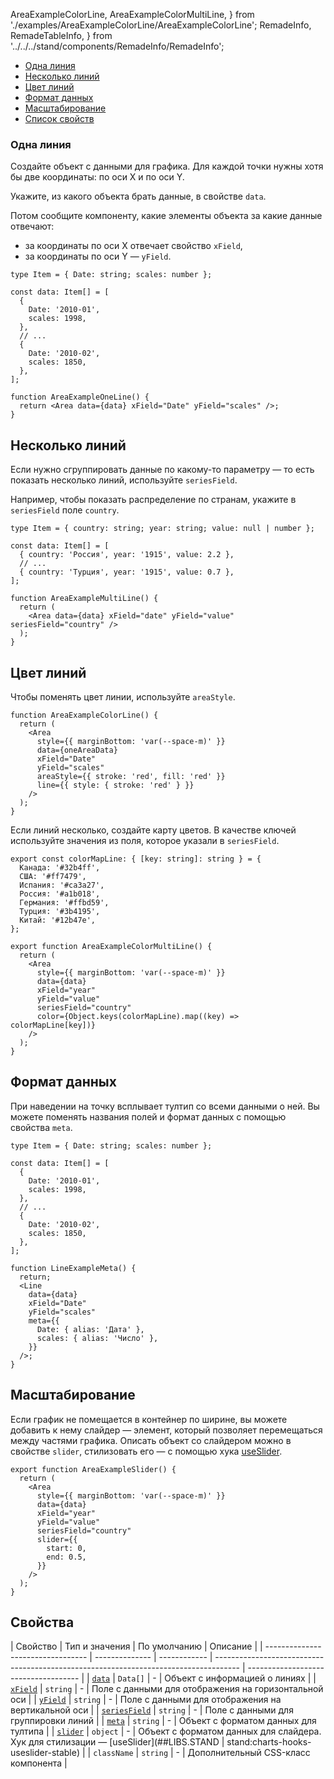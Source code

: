   AreaExampleColorLine,
  AreaExampleColorMultiLine,
} from './examples/AreaExampleColorLine/AreaExampleColorLine';
  RemadeInfo,
  RemadeTableInfo,
} from '../../../stand/components/RemadeInfo/RemadeInfo';

<MdxMenu>
    
- [Одна линия](#одна-линия)
- [Несколько линий](#несколько-линий)
- [Цвет линий](#цвет-линий)
- [Формат данных](#формат-данных)
- [Масштабирование](#масштабирование)
- [Список свойств](#свойства)

</MdxMenu>

### Одна линия

Создайте объект с данными для графика. Для каждой точки нужны хотя бы две координаты: по оси X и по оси Y.

Укажите, из какого объекта брать данные, в свойстве `data`.

Потом сообщите компоненту, какие элементы объекта за какие данные отвечают:

- за координаты по оси X отвечает свойство `xField`,
- за координаты по оси Y — `yField`.

<AreaExampleOneLine />

```tsx
type Item = { Date: string; scales: number };

const data: Item[] = [
  {
    Date: '2010-01',
    scales: 1998,
  },
  // ...
  {
    Date: '2010-02',
    scales: 1850,
  },
];

function AreaExampleOneLine() {
  return <Area data={data} xField="Date" yField="scales" />;
}
```

## Несколько линий

Если нужно сгруппировать данные по какому-то параметру — то есть показать несколько линий, используйте `seriesField`.

Например, чтобы показать распределение по странам, укажите в `seriesField` поле `country`.

<AreaExampleMultiLine />

```tsx
type Item = { country: string; year: string; value: null | number };

const data: Item[] = [
  { country: 'Россия', year: '1915', value: 2.2 },
  // ...
  { country: 'Турция', year: '1915', value: 0.7 },
];

function AreaExampleMultiLine() {
  return (
    <Area data={data} xField="date" yField="value" seriesField="country" />
  );
}
```

## Цвет линий

Чтобы поменять цвет линии, используйте `areaStyle`.

<AreaExampleColorLine />

```tsx
function AreaExampleColorLine() {
  return (
    <Area
      style={{ marginBottom: 'var(--space-m)' }}
      data={oneAreaData}
      xField="Date"
      yField="scales"
      areaStyle={{ stroke: 'red', fill: 'red' }}
      line={{ style: { stroke: 'red' } }}
    />
  );
}
```

Если линий несколько, создайте карту цветов. В качестве ключей используйте значения из поля, которое указали в `seriesField`.

<AreaExampleColorMultiLine />

```tsx
export const colorMapLine: { [key: string]: string } = {
  Канада: '#32b4ff',
  США: '#ff7479',
  Испания: '#ca3a27',
  Россия: '#a1b018',
  Германия: '#ffbd59',
  Турция: '#3b4195',
  Китай: '#12b47e',
};

export function AreaExampleColorMultiLine() {
  return (
    <Area
      style={{ marginBottom: 'var(--space-m)' }}
      data={data}
      xField="year"
      yField="value"
      seriesField="country"
      color={Object.keys(colorMapLine).map((key) => colorMapLine[key])}
    />
  );
}
```

## Формат данных

При наведении на точку всплывает тултип со всеми данными о ней. Вы можете поменять названия полей и формат данных с помощью свойства `meta`.

<AreaExampleMeta />

```tsx
type Item = { Date: string; scales: number };

const data: Item[] = [
  {
    Date: '2010-01',
    scales: 1998,
  },
  // ...
  {
    Date: '2010-02',
    scales: 1850,
  },
];

function LineExampleMeta() {
  return;
  <Line
    data={data}
    xField="Date"
    yField="scales"
    meta={{
      Date: { alias: 'Дата' },
      scales: { alias: 'Число' },
    }}
  />;
}
```

## Масштабирование

Если график не помещается в контейнер по ширине, вы можете добавить к нему слайдер — элемент, который позволяет перемещаться между частями графика. Описать объект со слайдером можно в свойстве `slider`, стилизовать его — с помощью хука [useSlider](?path=/docs/hooks-useslider--playground).

<AreaExampleSlider />

```tsx
export function AreaExampleSlider() {
  return (
    <Area
      style={{ marginBottom: 'var(--space-m)' }}
      data={data}
      xField="year"
      yField="value"
      seriesField="country"
      slider={{
        start: 0,
        end: 0.5,
      }}
    />
  );
}
```

## Свойства

<RemadeTableInfo apiUrl="https://g2plot.antv.vision/en/docs/api/plots/line" />

| Свойство                          | Тип и значения | По умолчанию | Описание                                                                             |
| --------------------------------- | -------------- | ------------ | ------------------------------------------------------------------------------------ | ------------------------------------ |
| [`data`](#одна-линия)             | `Data[]`       | -            | Объект с информацией о линиях                                                        |
| [`xField`](#одна-линия)           | `string`       | -            | Поле с данными для отображения на горизонтальной оси                                 |
| [`yField`](#одна-линия)           | `string`       | -            | Поле с данными для отображения на вертикальной оси                                   |
| [`seriesField`](#несколько-линий) | `string`       | -            | Поле с данными для группировки линий                                                 |
| [`meta`](#формат-данных)          | `string`       | -            | Объект с форматом данных для тултипа                                                 |
| [`slider`](#масштабирование)      | `object`       | -            | Объект с форматом данных для слайдера. Хук для стилизации — [useSlider](##LIBS.STAND | stand:charts-hooks-useslider-stable) |
| `className`                       | `string`       | -            | Дополнительный CSS-класс компонента                                                  |
